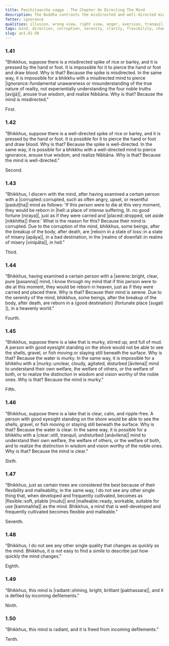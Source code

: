 ```yaml
---
title: Paṇihitaaccha vagga - The Chapter On Directing The Mind
description: The Buddha contrasts the misdirected and well-directed mind, and explains the importance of directing the mind.
fetter: ignorance
qualities: illusion, wrong view, right view, anger, aversion, tranquility, muddle-minded, continuous effort, disturbed, cultivation, equanimity, suffering
tags: mind, direction, corruption, serenity, clarity, flexibility, change, radiance, defilements, an, an1
slug: an1.41-50
---
```


### 1.41

"Bhikkhus, suppose there is a misdirected spike of rice or barley, and it is pressed by the hand or foot. It is impossible for it to pierce the hand or foot and draw blood. Why is that? Because the spike is misdirected. In the same way, it is impossible for a bhikkhu with a misdirected mind to pierce |ignorance::fundamental unawareness or misunderstanding of the true nature of reality, not experientially understanding the four noble truths [avijjā]|, arouse true wisdom, and realize Nibbāna. Why is that? Because the mind is misdirected."

First.

### 1.42

"Bhikkhus, suppose there is a well-directed spike of rice or barley, and it is pressed by the hand or foot. It is possible for it to pierce the hand or foot and draw blood. Why is that? Because the spike is well-directed. In the same way, it is possible for a bhikkhu with a well-directed mind to pierce ignorance, arouse true wisdom, and realize Nibbāna. Why is that? Because the mind is well-directed."

Second.

### 1.43

"Bhikkhus, I discern with the mind, after having examined a certain person with a |corrupted::corrupted, such as often angry, upset, or resentful [paduṭṭha]| mind as follows: 'If this person were to die at this very moment, they would be reborn in |hell::a place of intense suffering, lit. no good fortune [niraya]|, just as if they were carried and |placed::dropped, set aside [nikkhitta]| there.' What is the reason for this? Because their mind is corrupted. Due to the corruption of the mind, bhikkhus, some beings, after the breakup of the body, after death, are |reborn in a state of loss::in a state of misery [apāya]|, in a bad destination, in the |realms of downfall::in realms of misery [vinipāta]|, in hell."

Third.

### 1.44

"Bhikkhus, having examined a certain person with a |serene::bright, clear, pure [pasanna]| mind, I know through my mind that if this person were to die at this moment, they would be reborn in heaven, just as if they were carried and placed there. Why is that? Because their mind is serene. Due to the serenity of the mind, bhikkhus, some beings, after the breakup of the body, after death, are reborn in a \{good destination} (fortunate place [sugati
]), in a heavenly world."

Fourth.

### 1.45

"Bhikkhus, suppose there is a lake that is murky, stirred up, and full of mud. A person with good eyesight standing on the shore would not be able to see the shells, gravel, or fish moving or staying still beneath the surface. Why is that? Because the water is murky. In the same way, it is impossible for a bhikkhu with a |murky::unclear, cloudy, agitated, disturbed [āvilena]| mind to understand their own welfare, the welfare of others, or the welfare of both, or to realize the distinction in wisdom and vision worthy of the noble ones. Why is that? Because the mind is murky."

Fifth.

### 1.46

"Bhikkhus, suppose there is a lake that is clear, calm, and ripple-free. A person with good eyesight standing on the shore would be able to see the shells, gravel, or fish moving or staying still beneath the surface. Why is that? Because the water is clear. In the same way, it is possible for a bhikkhu with a |clear::still, tranquil, undisturbed [anāvilena]| mind to understand their own welfare, the welfare of others, or the welfare of both, and to realize the distinction in wisdom and vision worthy of the noble ones. Why is that? Because the mind is clear."

Sixth.

### 1.47

"Bhikkhus, just as certain trees are considered the best because of their flexibility and malleability, in the same way, I do not see any other single thing that, when developed and frequently cultivated, becomes as |flexible::soft, pliable [mudu]| and |malleable::ready, workable, suitable for use [kammañña]| as the mind. Bhikkhus, a mind that is well-developed and frequently cultivated becomes flexible and malleable."

Seventh.

### 1.48

"Bhikkhus, I do not see any other single quality that changes as quickly as the mind. Bhikkhus, it is not easy to find a simile to describe just how quickly the mind changes."

Eighth.

### 1.49

"Bhikkhus, this mind is |radiant::shining, bright, brilliant [pabhassara]|, and it is defiled by incoming defilements."

Ninth.

### 1.50

"Bhikkhus, this mind is radiant, and it is freed from incoming defilements."

Tenth.
